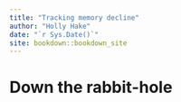 ```yaml
--- 
title: "Tracking memory decline"
author: "Holly Hake"
date: "`r Sys.Date()`"
site: bookdown::bookdown_site
---
```


# Down the rabbit-hole


